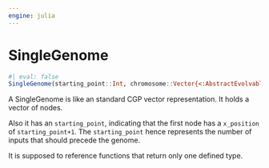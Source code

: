 ```yaml
---
engine: julia
---
```


# SingleGenome {#sec-doc}
    

::: {.callout-note appearance="simple" title="docblock" collapse=false}    


```julia
#| eval: false
SingleGenome(starting_point::Int, chromosome::Vector{<:AbstractEvolvableNode})

```

A SingleGenome is like an standard CGP vector representation. It holds a vector of nodes.
 
Also it has an `starting_point`, indicating that the first node has a `x_position` of `starting_point+1`. The `starting_point` hence represents the number of inputs that should precede the genome.
 
It is supposed to reference functions that return only one defined type.
 


:::
    

